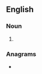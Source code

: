 {{also|Duffers|Düffers}}
==English==

===Noun===
{{head|en|noun plural form}}

# {{plural of|duffer|lang=en}}

===Anagrams===
* {{anagrams|en|a=deffrsu|suffer'd}}
